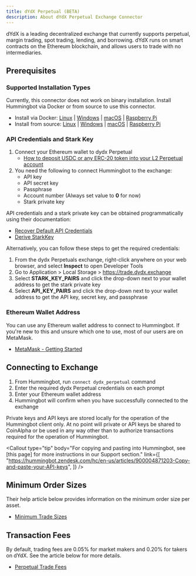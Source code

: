 ```yaml
---
title: dYdX Perpetual (BETA)
description: About dYdX Perpetual Exchange Connector
---
```



dYdX is a leading decentralized exchange that currently supports perpetual, margin trading, spot trading, lending, and borrowing. dYdX runs on smart contracts on the Ethereum blockchain, and allows users to trade with no intermediaries.

## Prerequisites

### Supported Installation Types

Currently, this connector does not work on binary installation. Install Hummingbot via Docker or from source to use this connector.

- Install via Docker: [Linux](/installation/linux/#install-via-docker) | [Windows](/installation/windows/#install-via-docker) | [macOS](/installation/mac/#install-via-docker) | [Raspberry Pi](/installation/raspberry/)
- Install from source: [Linux](/installation/linux/#install-from-source) | [Windows](/installation/windows/#install-from-source) | [macOS](/installation/mac/#install-from-source) | [Raspberry Pi](/installation/raspberry/#install-from-source)

### API Credentials and Stark Key

1. Connect your Ethereum wallet to dydx Perpetual
   - [How to deposit USDC or any ERC-20 token into your L2 Perpetual account](https://help.dydx.exchange/en/articles/5108497-how-to-deposit-usdc-or-any-erc-20-token-into-your-l2-perpetual-account?utm_content=article_5108497)
2. You need the following to connect Hummingbot to the exchange:
   - API key
   - API secret key
   - Passphrase
   - Account number (Always set value to **0** for now)
   - Stark private key

API credentials and a stark private key can be obtained programmatically using their documentation:

- [Recover Default API Credentials](https://docs.dydx.exchange/?python#recover-default-api-credentials)
- [Derive StarkKey](https://docs.dydx.exchange/?python#derive-starkkey)

Alternatively, you can follow these steps to get the required credentials:

1. From the dydx Perpetuals exchange, right-click anywhere on your web browser, and select **Inspect** to open Developer Tools
2. Go to Application > Local Storage > https://trade.dydx.exchange
3. Select **STARK_KEY_PAIRS** and click the drop-down next to your wallet address to get the stark private key
4. Select **API_KEY_PAIRS** and click the drop-down next to your wallet address to get the API key, secret key, and passphrase

### Ethereum Wallet Address

You can use any Ethereum wallet address to connect to Hummingbot. If you're new to this and unsure which one to use, most of our users are on MetaMask.

- [MetaMask - Getting Started](https://metamask.io/faqs.html)

## Connecting to Exchange

1. From Hummingbot, run `connect dydx_perpetual` command
2. Enter the required dydx Perpetual credentials on each prompt
3. Enter your Ethereum wallet address
4. Hummingbot will confirm when you have successfully connected to the exchange

Private keys and API keys are stored locally for the operation of the Hummingbot client only. At no point will private or API keys be shared to CoinAlpha or be used in any way other than to authorize transactions required for the operation of Hummingbot.

<Callout
  type="tip"
  body="For copying and pasting into Hummingbot, see [this page] for more instructions in our Support section."
  link={[
    "https://hummingbot.zendesk.com/hc/en-us/articles/900004871203-Copy-and-paste-your-API-keys",
  ]}
/>

## Minimum Order Sizes

Their help article below provides information on the minimum order size per asset.

- [Minimum Trade Sizes](https://help.dydx.exchange/en/articles/4798055-what-is-the-minimum-order-size-on-perpetuals)

## Transaction Fees

By default, trading fees are 0.05% for market makers and 0.20% for takers on dYdX. See the article below for more details.

- [Perpetual Trade Fees](https://help.dydx.exchange/en/articles/4798040-perpetual-trade-fees)
